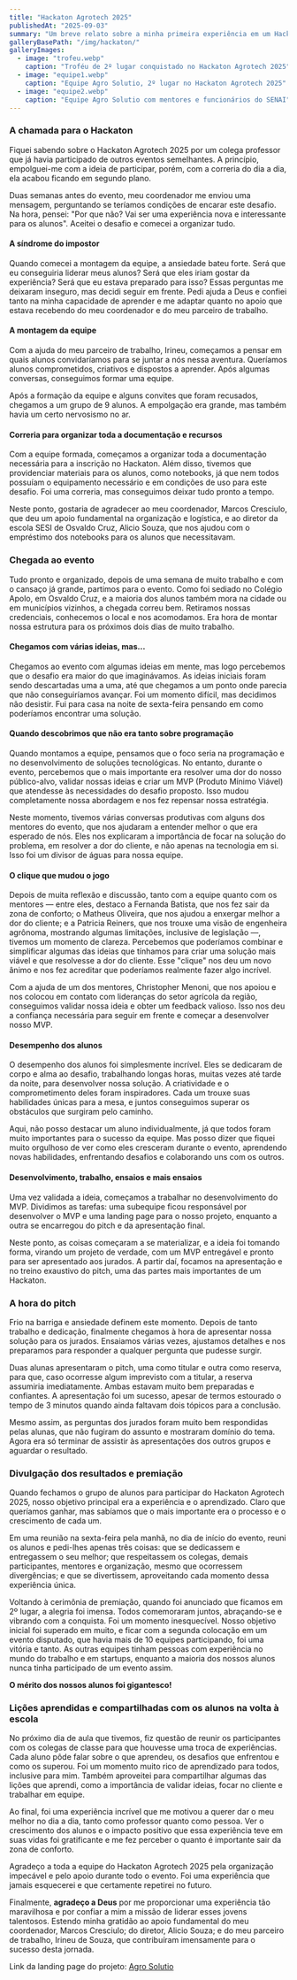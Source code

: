 ```yaml
---
title: "Hackaton Agrotech 2025"
publishedAt: "2025-09-03"
summary: "Um breve relato sobre a minha primeira experiência em um Hackaton com meus alunos"
galleryBasePath: "/img/hackaton/"
galleryImages:
  - image: "trofeu.webp"
    caption: "Troféu de 2º lugar conquistado no Hackaton Agrotech 2025"
  - image: "equipe1.webp"
    caption: "Equipe Agro Solutio, 2º lugar no Hackaton Agrotech 2025"
  - image: "equipe2.webp"
    caption: "Equipe Agro Solutio com mentores e funcionários do SENAI"
---
```


### A chamada para o Hackaton

Fiquei sabendo sobre o Hackaton Agrotech 2025 por um colega professor que já havia participado de outros eventos semelhantes. A princípio, empolguei-me com a ideia de participar, porém, com a correria do dia a dia, ela acabou ficando em segundo plano.

Duas semanas antes do evento, meu coordenador me enviou uma mensagem, perguntando se teríamos condições de encarar este desafio. Na hora, pensei: "Por que não? Vai ser uma experiência nova e interessante para os alunos". Aceitei o desafio e comecei a organizar tudo.

<ImageGallery />

#### A síndrome do impostor

Quando comecei a montagem da equipe, a ansiedade bateu forte. Será que eu conseguiria liderar meus alunos? Será que eles iriam gostar da experiência? Será que eu estava preparado para isso? Essas perguntas me deixaram inseguro, mas decidi seguir em frente. Pedi ajuda a Deus e confiei tanto na minha capacidade de aprender e me adaptar quanto no apoio que estava recebendo do meu coordenador e do meu parceiro de trabalho.

#### A montagem da equipe

Com a ajuda do meu parceiro de trabalho, Irineu, começamos a pensar em quais alunos convidaríamos para se juntar a nós nessa aventura. Queríamos alunos comprometidos, criativos e dispostos a aprender. Após algumas conversas, conseguimos formar uma equipe.

Após a formação da equipe e alguns convites que foram recusados, chegamos a um grupo de 9 alunos. A empolgação era grande, mas também havia um certo nervosismo no ar.

#### Correria para organizar toda a documentação e recursos

Com a equipe formada, começamos a organizar toda a documentação necessária para a inscrição no Hackaton. Além disso, tivemos que providenciar materiais para os alunos, como notebooks, já que nem todos possuíam o equipamento necessário e em condições de uso para este desafio. Foi uma correria, mas conseguimos deixar tudo pronto a tempo.

Neste ponto, gostaria de agradecer ao meu coordenador, Marcos Cresciulo, que deu um apoio fundamental na organização e logística, e ao diretor da escola SESI de Osvaldo Cruz, Alicio Souza, que nos ajudou com o empréstimo dos notebooks para os alunos que necessitavam.

### Chegada ao evento

Tudo pronto e organizado, depois de uma semana de muito trabalho e com o cansaço já grande, partimos para o evento. Como foi sediado no Colégio Apolo, em Osvaldo Cruz, e a maioria dos alunos também mora na cidade ou em municípios vizinhos, a chegada correu bem. Retiramos nossas credenciais, conhecemos o local e nos acomodamos. Era hora de montar nossa estrutura para os próximos dois dias de muito trabalho.

#### Chegamos com várias ideias, mas...

Chegamos ao evento com algumas ideias em mente, mas logo percebemos que o desafio era maior do que imaginávamos. As ideias iniciais foram sendo descartadas uma a uma, até que chegamos a um ponto onde parecia que não conseguiríamos avançar. Foi um momento difícil, mas decidimos não desistir. Fui para casa na noite de sexta-feira pensando em como poderíamos encontrar uma solução.

#### Quando descobrimos que não era tanto sobre programação

Quando montamos a equipe, pensamos que o foco seria na programação e no desenvolvimento de soluções tecnológicas. No entanto, durante o evento, percebemos que o mais importante era resolver uma dor do nosso público-alvo, validar nossas ideias e criar um MVP (Produto Mínimo Viável) que atendesse às necessidades do desafio proposto. Isso mudou completamente nossa abordagem e nos fez repensar nossa estratégia.

Neste momento, tivemos várias conversas produtivas com alguns dos mentores do evento, que nos ajudaram a entender melhor o que era esperado de nós. Eles nos explicaram a importância de focar na solução do problema, em resolver a dor do cliente, e não apenas na tecnologia em si. Isso foi um divisor de águas para nossa equipe.

#### O clique que mudou o jogo

Depois de muita reflexão e discussão, tanto com a equipe quanto com os mentores — entre eles, destaco a Fernanda Batista, que nos fez sair da zona de conforto; o Matheus Oliveira, que nos ajudou a enxergar melhor a dor do cliente; e a Patricia Reiners, que nos trouxe uma visão de engenheira agrônoma, mostrando algumas limitações, inclusive de legislação —, tivemos um momento de clareza. Percebemos que poderíamos combinar e simplificar algumas das ideias que tínhamos para criar uma solução mais viável e que resolvesse a dor do cliente. Esse "clique" nos deu um novo ânimo e nos fez acreditar que poderíamos realmente fazer algo incrível.

Com a ajuda de um dos mentores, Christopher Menoni, que nos apoiou e nos colocou em contato com lideranças do setor agrícola da região, conseguimos validar nossa ideia e obter um feedback valioso. Isso nos deu a confiança necessária para seguir em frente e começar a desenvolver nosso MVP.

#### Desempenho dos alunos

O desempenho dos alunos foi simplesmente incrível. Eles se dedicaram de corpo e alma ao desafio, trabalhando longas horas, muitas vezes até tarde da noite, para desenvolver nossa solução. A criatividade e o comprometimento deles foram inspiradores. Cada um trouxe suas habilidades únicas para a mesa, e juntos conseguimos superar os obstáculos que surgiram pelo caminho.

Aqui, não posso destacar um aluno individualmente, já que todos foram muito importantes para o sucesso da equipe. Mas posso dizer que fiquei muito orgulhoso de ver como eles cresceram durante o evento, aprendendo novas habilidades, enfrentando desafios e colaborando uns com os outros.

#### Desenvolvimento, trabalho, ensaios e mais ensaios

Uma vez validada a ideia, começamos a trabalhar no desenvolvimento do MVP. Dividimos as tarefas: uma subequipe ficou responsável por desenvolver o MVP e uma landing page para o nosso projeto, enquanto a outra se encarregou do pitch e da apresentação final.

Neste ponto, as coisas começaram a se materializar, e a ideia foi tomando forma, virando um projeto de verdade, com um MVP entregável e pronto para ser apresentado aos jurados. A partir daí, focamos na apresentação e no treino exaustivo do pitch, uma das partes mais importantes de um Hackaton.

### A hora do pitch

Frio na barriga e ansiedade definem este momento. Depois de tanto trabalho e dedicação, finalmente chegamos à hora de apresentar nossa solução para os jurados. Ensaiamos várias vezes, ajustamos detalhes e nos preparamos para responder a qualquer pergunta que pudesse surgir.

Duas alunas apresentaram o pitch, uma como titular e outra como reserva, para que, caso ocorresse algum imprevisto com a titular, a reserva assumiria imediatamente. Ambas estavam muito bem preparadas e confiantes. A apresentação foi um sucesso, apesar de termos estourado o tempo de 3 minutos quando ainda faltavam dois tópicos para a conclusão.

Mesmo assim, as perguntas dos jurados foram muito bem respondidas pelas alunas, que não fugiram do assunto e mostraram domínio do tema. Agora era só terminar de assistir às apresentações dos outros grupos e aguardar o resultado.

### Divulgação dos resultados e premiação

Quando fechamos o grupo de alunos para participar do Hackaton Agrotech 2025, nosso objetivo principal era a experiência e o aprendizado. Claro que queríamos ganhar, mas sabíamos que o mais importante era o processo e o crescimento de cada um.

Em uma reunião na sexta-feira pela manhã, no dia de início do evento, reuni os alunos e pedi-lhes apenas três coisas: que se dedicassem e entregassem o seu melhor; que respeitassem os colegas, demais participantes, mentores e organização, mesmo que ocorressem divergências; e que se divertissem, aproveitando cada momento dessa experiência única.

Voltando à cerimônia de premiação, quando foi anunciado que ficamos em 2º lugar, a alegria foi imensa. Todos comemoraram juntos, abraçando-se e vibrando com a conquista. Foi um momento inesquecível. Nosso objetivo inicial foi superado em muito, e ficar com a segunda colocação em um evento disputado, que havia mais de 10 equipes participando, foi uma vitória e tanto. As outras equipes tinham pessoas com experiência no mundo do trabalho e em startups, enquanto a maioria dos nossos alunos nunca tinha participado de um evento assim.

**O mérito dos nossos alunos foi gigantesco!**

### Lições aprendidas e compartilhadas com os alunos na volta à escola

No próximo dia de aula que tivemos, fiz questão de reunir os participantes com os colegas de classe para que houvesse uma troca de experiências. Cada aluno pôde falar sobre o que aprendeu, os desafios que enfrentou e como os superou. Foi um momento muito rico de aprendizado para todos, inclusive para mim. Também aproveitei para compartilhar algumas das lições que aprendi, como a importância de validar ideias, focar no cliente e trabalhar em equipe.

Ao final, foi uma experiência incrível que me motivou a querer dar o meu melhor no dia a dia, tanto como professor quanto como pessoa. Ver o crescimento dos alunos e o impacto positivo que essa experiência teve em suas vidas foi gratificante e me fez perceber o quanto é importante sair da zona de conforto.

Agradeço a toda a equipe do Hackaton Agrotech 2025 pela organização impecável e pelo apoio durante todo o evento. Foi uma experiência que jamais esquecerei e que certamente repetirei no futuro.

Finalmente, **agradeço a Deus** por me proporcionar uma experiência tão maravilhosa e por confiar a mim a missão de liderar esses jovens talentosos. Estendo minha gratidão ao apoio fundamental do meu coordenador, Marcos Cresciulo; do diretor, Alicio Souza; e do meu parceiro de trabalho, Irineu de Souza, que contribuíram imensamente para o sucesso desta jornada.

Link da landing page do projeto: [Agro Solutio](https://agrosolutio.vercel.app)
